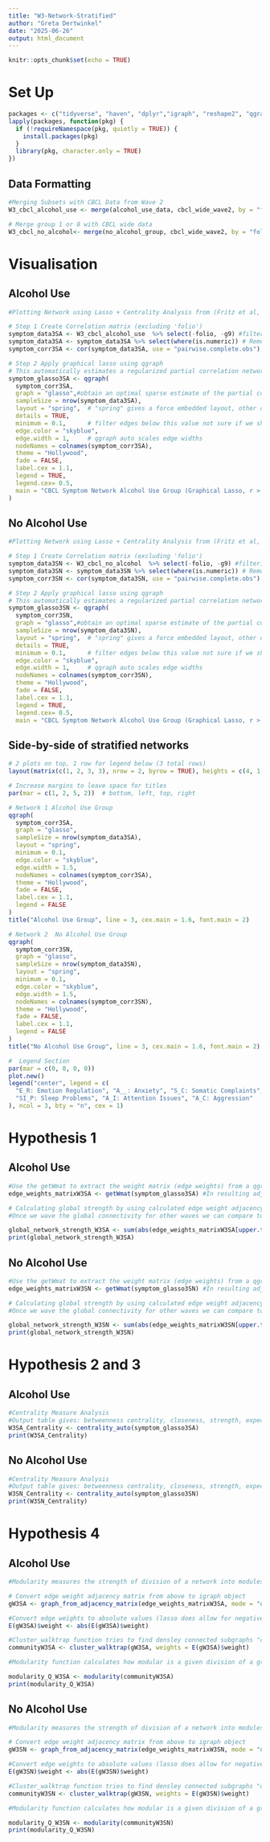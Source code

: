 ```yaml
---
title: "W3-Network-Stratified"
author: "Greta Dertwinkel"
date: "2025-06-26"
output: html_document
---
```


```r
knitr::opts_chunk$set(echo = TRUE)
```

# Set Up
```r
packages <- c("tidyverse", "haven", "dplyr","igraph", "reshape2", "qgraph")
lapply(packages, function(pkg) {
  if (!requireNamespace(pkg, quietly = TRUE)) {
    install.packages(pkg)
  }
  library(pkg, character.only = TRUE)
})
```

## Data Formatting
```r
#Merging Subsets with CBCL Data from Wave 2
W3_cbcl_alcohol_use <- merge(alcohol_use_data, cbcl_wide_wave2, by = "folio")

# Merge group 1 or 8 with CBCL wide data
W3_cbcl_no_alcohol<- merge(no_alcohol_group, cbcl_wide_wave2, by = "folio")
```

# Visualisation

## Alcohol Use 
```r
#Plotting Network using Lasso + Centrality Analysis from (Fritz et al, 2020)}

# Step 1 Create Correlation matrix (excluding 'folio')
symptom_data3SA <- W3_cbcl_alcohol_use  %>% select(-folio, -g9) #filtering participant ID 
symptom_data3SA <- symptom_data3SA %>% select(where(is.numeric)) # Remove non-numeric columns
symptom_corr3SA <- cor(symptom_data3SA, use = "pairwise.complete.obs") # cor function computes the correlation between columns x and y,  "pairwise.complete.obscomputes each pairwise correlation using only the rows (observations) that have non-missing values for that pair of variables

# Step 2 Apply graphical lasso using qgraph
# This automatically estimates a regularized partial correlation network
symptom_glasso3SA <- qgraph(
  symptom_corr3SA,
  graph = "glasso",#obtain an optimal sparse estimate of the partial correlation matrix using the glasso package (Friedman, Hastie and Tibshirani, 2011)
  sampleSize = nrow(symptom_data3SA),
  layout = "spring",  # "spring" gives a force embedded layout, other options are "circle" or "groups", in fritz paper she used "layout"
  details = TRUE,
  minimum = 0.1,      # filter edges below this value not sure if we should filter for a maximum too 
  edge.color = "skyblue",
  edge.width = 1,     # qgraph auto scales edge widths
  nodeNames = colnames(symptom_corr3SA),
  theme = "Hollywood",
  fade = FALSE,
  label.cex = 1.1,
  legend = TRUE,
  legend.cex= 0.5,
  main = "CBCL Symptom Network Alcohol Use Group (Graphical Lasso, r > 0.4)"
)
```

## No Alcohol Use
```r
#Plotting Network using Lasso + Centrality Analysis from (Fritz et al, 2020)}

# Step 1 Create Correlation matrix (excluding 'folio')
symptom_data3SN <- W3_cbcl_no_alcohol  %>% select(-folio, -g9) #filtering participant ID 
symptom_data3SN <- symptom_data3SN %>% select(where(is.numeric)) # Remove non-numeric columns
symptom_corr3SN <- cor(symptom_data3SN, use = "pairwise.complete.obs") # cor function computes the correlation between columns x and y,  "pairwise.complete.obscomputes each pairwise correlation using only the rows (observations) that have non-missing values for that pair of variables

# Step 2 Apply graphical lasso using qgraph
# This automatically estimates a regularized partial correlation network
symptom_glasso3SN <- qgraph(
  symptom_corr3SN,
  graph = "glasso",#obtain an optimal sparse estimate of the partial correlation matrix using the glasso package (Friedman, Hastie and Tibshirani, 2011)
  sampleSize = nrow(symptom_data3SN),
  layout = "spring",  # "spring" gives a force embedded layout, other options are "circle" or "groups", in fritz paper she used "layout"
  details = TRUE,
  minimum = 0.1,      # filter edges below this value not sure if we should filter for a maximum too 
  edge.color = "skyblue",
  edge.width = 1,     # qgraph auto scales edge widths
  nodeNames = colnames(symptom_corr3SN),
  theme = "Hollywood",
  fade = FALSE,
  label.cex = 1.1,
  legend = TRUE,
  legend.cex= 0.5,
  main = "CBCL Symptom Network Alcohol Use Group (Graphical Lasso, r > 0.4)")

```
## Side-by-side of stratified networks 
```r

# 2 plots on top, 1 row for legend below (3 total rows)
layout(matrix(c(1, 2, 3, 3), nrow = 2, byrow = TRUE), heights = c(4, 1))

# Increase margins to leave space for titles
par(mar = c(1, 2, 5, 2))  # bottom, left, top, right

# Network 1 Alcohol Use Group 
qgraph(
  symptom_corr3SA,
  graph = "glasso",
  sampleSize = nrow(symptom_data3SA),
  layout = "spring",
  minimum = 0.1,
  edge.color = "skyblue",
  edge.width = 1.5,
  nodeNames = colnames(symptom_corr3SA),
  theme = "Hollywood",
  fade = FALSE,
  label.cex = 1.1,
  legend = FALSE
)
title("Alcohol Use Group", line = 3, cex.main = 1.6, font.main = 2)

# Network 2  No Alcohol Use Group 
qgraph(
  symptom_corr3SN,
  graph = "glasso",
  sampleSize = nrow(symptom_data3SN),
  layout = "spring",
  minimum = 0.1,
  edge.color = "skyblue",
  edge.width = 1.5,
  nodeNames = colnames(symptom_corr3SN),
  theme = "Hollywood",
  fade = FALSE,
  label.cex = 1.1,
  legend = FALSE
)
title("No Alcohol Use Group", line = 3, cex.main = 1.6, font.main = 2)

#  Legend Section
par(mar = c(0, 0, 0, 0))
plot.new()
legend("center", legend = c(
  "E_R: Emotion Regulation", "A__: Anxiety", "S_C: Somatic Complaints", "Sc_P: Social Problems",
  "SI_P: Sleep Problems", "A_I: Attention Issues", "A_C: Aggression"
), ncol = 3, bty = "n", cex = 1) 
```

# Hypothesis 1
## Alcohol Use 
```r
#Use the getWmat to extract the weight matrix (edge weights) from a qgraph object 
edge_weights_matrixW3SA <- getWmat(symptom_glasso3SA) #In resulting adjacency matrix each cell represents the edge weight correlation between variables can be positive (direct relationship ) or negative (inverse relationship) or 0 (no edge)

# Calculating global strength by using calculated edge weight adjacency matrix from above, excludes diagnoal (repeated relationships), extracts only unique edge weights, takes their absolute value and adds them all up thus global network  strength = sum of absolute edge weights
#Once we wave the global connectivity for other waves we can compare to see if other waves have greater or decreased symptomp connectivity 

global_network_strength_W3SA <- sum(abs(edge_weights_matrixW3SA[upper.tri(edge_weights_matrixW3SA)]))
print(global_network_strength_W3SA)
```

## No Alcohol Use
```r
#Use the getWmat to extract the weight matrix (edge weights) from a qgraph object 
edge_weights_matrixW3SN <- getWmat(symptom_glasso3SN) #In resulting adjacency matrix each cell represents the edge weight correlation between variables can be positive (direct relationship ) or negative (inverse relationship) or 0 (no edge)

# Calculating global strength by using calculated edge weight adjacency matrix from above, excludes diagnoal (repeated relationships), extracts only unique edge weights, takes their absolute value and adds them all up thus global network  strength = sum of absolute edge weights
#Once we wave the global connectivity for other waves we can compare to see if other waves have greater or decreased symptomp connectivity 

global_network_strength_W3SN <- sum(abs(edge_weights_matrixW3SN[upper.tri(edge_weights_matrixW3SN)]))
print(global_network_strength_W3SN)
```

# Hypothesis 2 and 3
## Alcohol Use
```r
#Centrality Measure Analysis 
#Output table gives: betweenness centrality, closeness, strength, expected influence, shortest path length 
W3SA_Centrality <- centrality_auto(symptom_glasso3SA)
print(W3SA_Centrality)
```

## No Alcohol Use
```r
#Centrality Measure Analysis 
#Output table gives: betweenness centrality, closeness, strength, expected influence, shortest path length 
W3SN_Centrality <- centrality_auto(symptom_glasso3SN)
print(W3SN_Centrality)
```


# Hypothesis 4
## Alcohol Use
```r
#Modularity measures the strength of division of a network into modules (i.e., communities or clusters). A higher Q (typically 0.3–0.7) indicates a clearer, well-separated modular structure.

# Convert edge weight adjacency matrix from above to igraph object
gW3SA <- graph_from_adjacency_matrix(edge_weights_matrixW3SA, mode = "undirected", weighted = TRUE, diag = FALSE)

#Convert edge weights to absolute values (lasso does allow for negative weight values)
E(gW3SA)$weight <- abs(E(gW3SA)$weight)

#Cluster_walktrap function tries to find densley connected subgraphs "communities" in a graph via random walks. The idea is that short random walks tend to stay in the same community 
communityW3SA <- cluster_walktrap(gW3SA, weights = E(gW3SA)$weight)

#Modularity function calculates how modular is a given division of a graph into subgraphs, from (McElroy et al) Q index >0.3 suggesting nodes are arranged in non-random communities 

modularity_Q_W3SA <- modularity(communityW3SA)
print(modularity_Q_W3SA)
```

## No Alcohol Use
```r
#Modularity measures the strength of division of a network into modules (i.e., communities or clusters). A higher Q (typically 0.3–0.7) indicates a clearer, well-separated modular structure.

# Convert edge weight adjacency matrix from above to igraph object
gW3SN <- graph_from_adjacency_matrix(edge_weights_matrixW3SN, mode = "undirected", weighted = TRUE, diag = FALSE)

#Convert edge weights to absolute values (lasso does allow for negative weight values)
E(gW3SN)$weight <- abs(E(gW3SN)$weight)

#Cluster_walktrap function tries to find densley connected subgraphs "communities" in a graph via random walks. The idea is that short random walks tend to stay in the same community 
communityW3SN <- cluster_walktrap(gW3SN, weights = E(gW3SN)$weight)

#Modularity function calculates how modular is a given division of a graph into subgraphs, from (McElroy et al) Q index >0.3 suggesting nodes are arranged in non-random communities 

modularity_Q_W3SN <- modularity(communityW3SN)
print(modularity_Q_W3SN)
```
